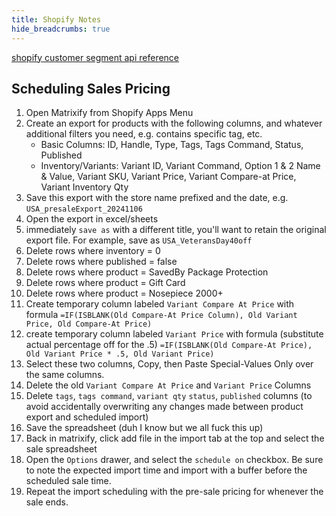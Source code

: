 ```yaml
---
title: Shopify Notes
hide_breadcrumbs: true
---
```


[shopify customer segment api reference](https://docs.quickreply.ai/segments-guide/customer-segments/customer-segment-filters#products-purchased)

## Scheduling Sales Pricing

1. Open Matrixify from Shopify Apps Menu
2. Create an export for products with the following columns, and whatever additional filters you need, e.g.
contains specific tag, etc.
    - Basic Columns: ID, Handle, Type, Tags, Tags Command, Status, Published
    - Inventory/Variants: Variant ID, Variant Command, Option 1 & 2 Name & Value, Variant SKU, Variant Price,
   Variant Compare-at Price, Variant Inventory Qty
3. Save this export with the store name prefixed and the date, e.g. `USA_presaleExport_20241106`
4. Open the export in excel/sheets
5. immediately `save as` with a different title, you'll want to retain the original export file. For example, save as `USA_VeteransDay40off`
6. Delete rows where inventory = 0
7. Delete rows where published = false
8. Delete rows where product = SavedBy Package Protection
9. Delete rows where product = Gift Card
10. Delete rows where product = Nosepiece 2000+
11. Create temporary column labeled `Variant Compare At Price` with formula
`=IF(ISBLANK(Old Compare-At Price Column), Old Variant Price, Old Compare-At Price)`
12. create temporary column labeled `Variant Price` with formula (substitute actual percentage off for the .5)
`=IF(ISBLANK(Old Compare-At Price), Old Variant Price * .5, Old Variant Price)`
13. Select these two columns, Copy, then Paste Special-Values Only over the same columns.
14. Delete the old `Variant Compare At Price` and `Variant Price` Columns
15. Delete `tags`, `tags command`, `variant qty` `status`, `published` columns (to avoid accidentally overwriting any changes made between product export and scheduled import)
16. Save the spreadsheet (duh I know but we all fuck this up)
17. Back in matrixify, click add file in the import tab at the top and select the sale spreadsheet
18. Open the `Options` drawer, and select the `schedule on` checkbox. Be sure to note the expected import time and import with a buffer before the scheduled sale time.
19. Repeat the import scheduling with the pre-sale pricing for whenever the sale ends.